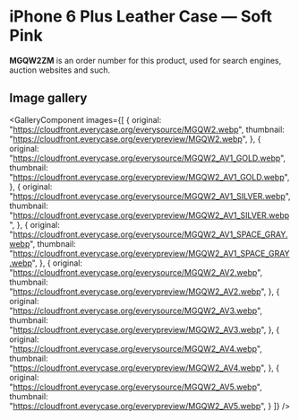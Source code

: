 
# iPhone 6 Plus Leather Case — Soft Pink

<Callout type='info' emoji='👉🏻'>**MGQW2ZM** is an order number for this product, used for search engines, auction websites and such.</Callout>

## Image gallery

<GalleryComponent
    images={[
      {
        original: "https://cloudfront.everycase.org/everysource/MGQW2.webp",
        thumbnail: "https://cloudfront.everycase.org/everypreview/MGQW2.webp",
      },
      {
        original: "https://cloudfront.everycase.org/everysource/MGQW2_AV1_GOLD.webp",
        thumbnail: "https://cloudfront.everycase.org/everypreview/MGQW2_AV1_GOLD.webp",
      },
      {
        original: "https://cloudfront.everycase.org/everysource/MGQW2_AV1_SILVER.webp",
        thumbnail: "https://cloudfront.everycase.org/everypreview/MGQW2_AV1_SILVER.webp",
      },
      {
        original: "https://cloudfront.everycase.org/everysource/MGQW2_AV1_SPACE_GRAY.webp",
        thumbnail: "https://cloudfront.everycase.org/everypreview/MGQW2_AV1_SPACE_GRAY.webp",
      },
      {
        original: "https://cloudfront.everycase.org/everysource/MGQW2_AV2.webp",
        thumbnail: "https://cloudfront.everycase.org/everypreview/MGQW2_AV2.webp",
      },
      {
        original: "https://cloudfront.everycase.org/everysource/MGQW2_AV3.webp",
        thumbnail: "https://cloudfront.everycase.org/everypreview/MGQW2_AV3.webp",
      },
      {
        original: "https://cloudfront.everycase.org/everysource/MGQW2_AV4.webp",
        thumbnail: "https://cloudfront.everycase.org/everypreview/MGQW2_AV4.webp",
      },
      {
        original: "https://cloudfront.everycase.org/everysource/MGQW2_AV5.webp",
        thumbnail: "https://cloudfront.everycase.org/everypreview/MGQW2_AV5.webp",
      }
    ]}
  />
